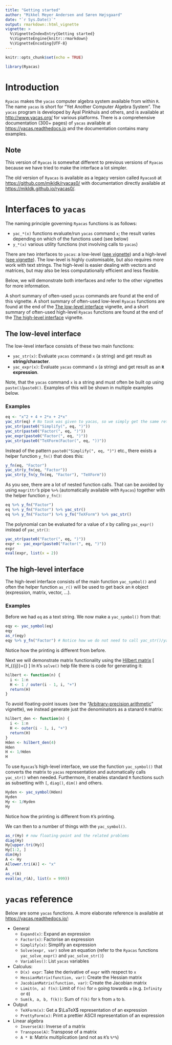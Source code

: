 ```yaml
---
title: "Getting started"
author: "Mikkel Meyer Andersen and Søren Højsgaard"
date: "`r Sys.Date()`"
output: rmarkdown::html_vignette
vignette: >
  %\VignetteIndexEntry{Getting started}
  %\VignetteEngine{knitr::rmarkdown}
  %\VignetteEncoding{UTF-8}
---
```


```r
knitr::opts_chunk$set(echo = TRUE)
```

```r
library(Ryacas)
```


# Introduction

`Ryacas` makes the `yacas` computer algebra system available from
within `R`. The name `yacas` is short for "Yet Another Computer Algebra
System". The `yacas` program 
is developed by Ayal Pinkhuis and others, 
and is available at <http://www.yacas.org/> for various
platforms. There is a comprehensive documentation (300+ pages) of
`yacas` available at <https://yacas.readthedocs.io> and the
documentation contains many examples.

## Note

This version of `Ryacas` is somewhat different to previous versions of `Ryacas` 
because we have tried to make the interface a lot simpler.

The old version of `Ryacas` is available as a legacy version called `Ryacas0` at <https://github.com/mikldk/ryacas0/> with documentation directly available at <https://mikldk.github.io/ryacas0/>.

# Interfaces to `yacas`

The naming principle governing `Ryacas` functions is as follows:

* `yac_*(x)` functions evaluate/run `yacas` command `x`; the result varies depending on which of the functions used (see below)
* `y_*(x)` various utility functions (not involving calls to `yacas`)

There are two interfaces to `yacas`: a low-level ([see vignette](./low-level.html)) and a high-level ([see vignette](./high-level.html)). 
The low-level is highly customisable, but also requires more work with text strings. 
The high-level is easier dealing with vectors and matrices, but may also be less computationally efficient and less flexible.

Below, we will demonstrate both interfaces and refer to the other vignettes 
for more information.

A short summary of often-used `yacas` commands are found 
at the end of this vignette.
A short summary of often-used low-level `Ryacas` functions are found 
at the end of the [The low-level interface](./low-level.html) vignette, 
and a short summary of often-used high-level `Ryacas` functions are found 
at the end of the [The high-level interface](./high-level.html) vignette.



## The low-level interface

The low-level interface consists of these two main functions:

* `yac_str(x)`: Evaluate `yacas` command `x` (a string) and get result as **string/character**.
* `yac_expr(x)`: Evaluate `yacas` command `x` (a string) and get result as an **`R` expression**.

Note, that the `yacas` command `x` is a string and must often be built op using `paste()`/`paste0()`. 
Examples of this will be shown in multiple examples below. 


### Examples

```r
eq <- "x^2 + 4 + 2*x + 2*x"
yac_str(eq) # No task was given to yacas, so we simply get the same returned
yac_str(paste0("Simplify(", eq, ")"))
yac_str(paste0("Factor(", eq, ")"))
yac_expr(paste0("Factor(", eq, ")"))
yac_str(paste0("TeXForm(Factor(", eq, "))"))
```

Instead of the pattern `paste0("Simplify(", eq, ")")` etc., there exists a 
helper function `y_fn()` that does this:

```r
y_fn(eq, "Factor")
yac_str(y_fn(eq, "Factor"))
yac_str(y_fn(y_fn(eq, "Factor"), "TeXForm"))
```

As you see, there are a lot of nested function calls. That can be avoided by using `magrittr`'s pipe `%>%` (automatically available with `Ryacas`) together with the helper function `y_fn()`:

```r
eq %>% y_fn("Factor")
eq %>% y_fn("Factor") %>% yac_str()
eq %>% y_fn("Factor") %>% y_fn("TeXForm") %>% yac_str()
```

The polynomial can be evaluated for a value of $x$ by calling `yac_expr()` instead of `yac_str()`:
```r
yac_str(paste0("Factor(", eq, ")"))
expr <- yac_expr(paste0("Factor(", eq, ")"))
expr
eval(expr, list(x = 2))
```



## The high-level interface

The high-level interface consists of the main function `yac_symbol()` and 
often the helper function `as_r()` will be used to get back an `R` object (expression, matrix, vector, ...).


### Examples

Before we had `eq` as a text string. We now make a `yac_symbol()` from that:
```r
eqy <- yac_symbol(eq)
eqy
as_r(eqy)
eqy %>% y_fn("Factor") # Notice how we do not need to call yac_str()/yac_expr()
```
Notice how the printing is different from before.

Next we will demonstrate matrix functionality using the [Hilbert matrix](https://en.wikipedia.org/wiki/Hilbert_matrix) 
\[
H_{{ij}}={\frac{1}{i+j-1}} 
\]
In `R`'s `solve()` help file there is code for generating it:
```r
hilbert <- function(n) { 
  i <- 1:n
  H <- 1 / outer(i - 1, i, "+")
  return(H)
}
```

To avoid floating-point issues (see the "[Arbitrary-precision arithmetic](./arbitrary-precision.html)" vignette), 
we instead generate just the denominators as a stanard `R` matrix:
```r
hilbert_den <- function(n) { 
  i <- 1:n
  H <- outer(i - 1, i, "+")
  return(H)
}
Hden <- hilbert_den(4)
Hden
H <- 1/Hden
H
```

To use `Ryacas`'s high-level interface, we use the function `yac_symbol()` 
that converts the matrix to `yacas` representation and automatically calls 
`yac_str()` when needed.
Furthermore, it enables standard `R` functions such as subsetting with `[`, `diag()`, `dim()` and others.

```r
Hyden <- yac_symbol(Hden)
Hyden
Hy <- 1/Hyden
Hy
```

Notice how the printing is different from `R`'s printing.

We can then to a number of things with the `yac_symbol()`.

```r
as_r(Hy) # now floating-point and the related problems
diag(Hy)
Hy[upper.tri(Hy)]
Hy[1:2, ]
dim(Hy)
A <- Hy
A[lower.tri(A)] <- "x"
A
as_r(A)
eval(as_r(A), list(x = 999))
```






# `yacas` reference

Below are some `yacas` functions. A more elaborate reference is available at <https://yacas.readthedocs.io/>:

* General
    + `Expand(x)`: Expand an expression
    + `Factor(x)`: Factorise an expression
    + `Simplify(x)`: Simplify an expression
    + `Solve(expr, var)` solve an equation (refer to the `Ryacas` functions `yac_solve_expr()` and `yac_solve_str()`)
    + `Variables()`: List `yacas` variables
* Calculus:
    + `D(x) expr`: Take the derivative of `expr` with respect to `x`
    + `HessianMatrix(function, var)`: Create the Hessian matrix
    + `JacobianMatrix(function, var)`: Create the Jacobian matrix
    + `Limit(n, a) f(n)`: Limit of `f(n)` for `n` going towards `a` (e.g. `Infinity` or `0`)
    + `Sum(k, a, b, f(k))`: Sum of `f(k)` for `k` from `a` to `b`.
* Output
    + `TeXForm(x)`: Get a $\LaTeX$ representation of an expression
    + `PrettyForm(x)`: Print a prettier ASCII representation of an expression
* Linear algebra
    + `Inverse(A)`: Inverse of a matrix
    + `Transpose(A)`: Transpose of a matrix
    + `A * B`: Matrix multiplication (and not as `R`'s `%*%`)


